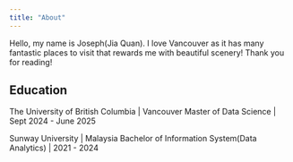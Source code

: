 ```yaml
---
title: "About"
---
```


Hello, my name is Joseph(Jia Quan). I love Vancouver as it has many fantastic places to visit that rewards me with beautiful scenery! Thank you for reading!


## Education

The University of British Columbia | Vancouver
Master of Data Science | Sept 2024 - June 2025

Sunway University | Malaysia
Bachelor of Information System(Data Analytics) | 2021 - 2024
